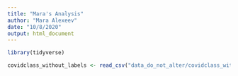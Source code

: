 ```yaml
---
title: "Mara's Analysis"
author: "Mara Alexeev"
date: "10/8/2020"
output: html_document
---
```

```r
library(tidyverse)
```


```r
covidclass_without_labels <- read_csv("data_do_not_alter/covidclass_without_labels.csv")
```

